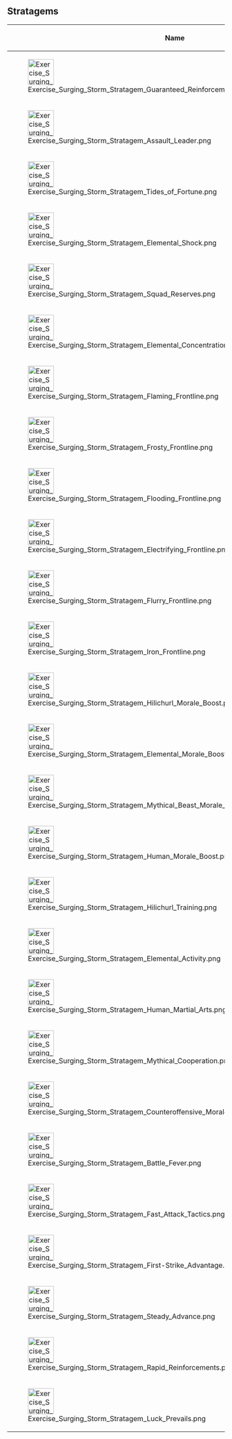 {{Event Tabs
|subpage2 = Combat Units
|subpage1 = Stratagems
}}

==Stratagems==
{|class="article-table"
!colspan=2|Name
!Description
|-
|[[File:Exercise Surging Storm Stratagem Guaranteed Reinforcements.png|60px|link=]]
|Guaranteed Reinforcements
|Immediately gain {{Color|bp|1 chance to draw a Combat Unit}}.<br>During the preparation phase at the start of each round, gain {{Color|bp|1 Reinforcement Point}}.<br>(You will gain Reinforcement Points when switching units as well. Use 3 Reinforcement Points to draw 1 Combat Unit)
|-
|[[File:Exercise Surging Storm Stratagem Assault Leader.png|60px|link=]]
|Assault Leader
|When the preparation phase ends, the first Combat Unit of {{Color|bp|each unit type}} in your deployed lineup will {{Color|bp|gain 2 Levels in this wargame}}.
|-
|[[File:Exercise Surging Storm Stratagem Tides of Fortune.png|60px|link=]]
|Tides of Fortune
|When drawing Combat Units or Stratagems during the preparation phase at the start of each round, gain {{Color|bp|1 extra chance to refresh}}.<br>Each time you draw a Combat Unit, {{Color|bp|1 random choice will have its initial Lv. increased by 3}}.
|-
|[[File:Exercise Surging Storm Stratagem Elemental Shock.png|60px|link=]]
|Elemental Shock
|When one of your units {{Color|bp|triggers an Elemental Reaction, unleash a shockwave}} that deals DMG to nearby opponents. This effect can be triggered once every 5s.
|-
|[[File:Exercise Surging Storm Stratagem Squad Reserves.png|60px|link=]]
|Squad Reserves
|All {{Color|bp|Squad}}-type units gain {{Color|bp|1 extra "reserve member."}} (If a reserve member is available and a member of a squad-type unit falls, the reserve member will take their place on the field)
|-
|[[File:Exercise Surging Storm Stratagem Elemental Concentration.png|60px|link=]]
|Elemental Concentration
|Each time a unit is deployed, all undeployed units of the {{Color|bp|same elemental type will gain 6 Levels in this round}}. Level can be raised by a max of 18 in this way.
|-
|[[File:Exercise Surging Storm Stratagem Flaming Frontline.png|60px|link=]]
|Flaming Frontline
|When the preparation phase ends, the {{Color|bp|Pyro unit farthest forward in the deployed lineup will gain 3 Levels in this wargame}}.
|-
|[[File:Exercise Surging Storm Stratagem Frosty Frontline.png|60px|link=]]
|Frosty Frontline
|When the preparation phase ends, the {{Color|bp|Cryo unit farthest forward in the deployed lineup will gain 3 Levels in this wargame}}.
|-
|[[File:Exercise Surging Storm Stratagem Flooding Frontline.png|60px|link=]]
|Flooding Frontline
|When the preparation phase ends, the {{Color|bp|Hydro unit farthest forward in the deployed lineup will gain 3 Levels in this wargame}}.
|-
|[[File:Exercise Surging Storm Stratagem Electrifying Frontline.png|60px|link=]]
|Electrifying Frontline
|When the preparation phase ends, the {{Color|bp|Electro unit farthest forward in the deployed lineup will gain 3 Levels in this wargame}}.
|-
|[[File:Exercise Surging Storm Stratagem Flurry Frontline.png|60px|link=]]
|Flurry Frontline
|When the preparation phase ends, the {{Color|bp|Anemo unit farthest forward in the deployed lineup will gain 3 Levels in this wargame}}.
|-
|[[File:Exercise Surging Storm Stratagem Iron Frontline.png|60px|link=]]
|Iron Frontline
|When the preparation phase ends, the {{Color|bp|Elementless Units farthest forward in the deployed lineup will gain 3 Levels in this wargame}}.
|-
|[[File:Exercise Surging Storm Stratagem Hilichurl Morale Boost.png|60px|link=]]
|Hilichurl Morale Boost
|At the start of the battle phase, if your lineup has {{Color|bp|2/3/4 different types of "Hilichurl" units}}, then all of your units {{Color|bp|gain +3/5/7 Levels during this round of battle}}.
|-
|[[File:Exercise Surging Storm Stratagem Elemental Morale Boost.png|60px|link=]]
|Elemental Morale Boost
|At the start of the battle phase, if your lineup has {{Color|bp|2/3/4 different types of "Elemental Lifeform" units}}, then all of your units {{Color|bp|gain +3/5/7 Levels during this round of battle}}.
|-
|[[File:Exercise Surging Storm Stratagem Mythical Beast Morale Boost.png|60px|link=]]
|Mythical Beast Morale Boost
|At the start of the battle phase, if your lineup has {{Color|bp|2/3/4 different types of "Mystical Beast" units}}, then all of your units {{Color|bp|gain +3/5/7 Levels during this round of battle}}.
|-
|[[File:Exercise Surging Storm Stratagem Human Morale Boost.png|60px|link=]]
|Human Morale Boost
|At the start of the battle phase, if your lineup has {{Color|bp|2/3/4 different types of "Human Faction" units}}, then all of your units {{Color|bp|gain +3/5/7 Levels during this round of battle}}.
|-
|[[File:Exercise Surging Storm Stratagem Hilichurl Training.png|60px|link=]]
|Hilichurl Training
|After drawing a {{Color|bp|Hilichurl unit}} in the preparation phase, a random Hilichurl unit will {{Color|bp|gain 5 Levels during this wargame}}.
|-
|[[File:Exercise Surging Storm Stratagem Elemental Activity.png|60px|link=]]
|Elemental Activity
|When one of your {{Color|bp|Elemental Lifeform units}} is immune to the DMG it receives in battle, {{Color|bp|the next time that member of the unit enters battle this wargame, it will gain 4 Levels}}. This effect can only be triggered once by each unit during each round of battle.
|-
|[[File:Exercise Surging Storm Stratagem Human Martial Arts.png|60px|link=]]
|Human Martial Arts
|When one of your {{Color|bp|Human Faction units}} defeats a member of an enemy unit in battle, {{Color|bp|the next time that member of the unit enters battle this wargame, it will gain 3 Levels}}. This effect can only be triggered 2 times for each unit in each round of battle.
|-
|[[File:Exercise Surging Storm Stratagem Mythical Cooperation.png|60px|link=]]
|Mythical Cooperation
|After switching out a {{Color|bp|Mystical Beast unit}}, gain one chance to draw that only includes Mystical Beast units, and {{Color|bp|all will have their initial Level increased by 6}}. Can only be triggered once per round.
|-
|[[File:Exercise Surging Storm Stratagem Counteroffensive Morale.png|60px|link=]]
|Counteroffensive Morale
|Each time one of the members of your units {{Color|bp|is defeated}}, the next unit to enter the field will {{Color|bp|gain 2 Levels in this round of battle}}.
|-
|[[File:Exercise Surging Storm Stratagem Battle Fever.png|60px|link=]]
|Battle Fever
|After a member of one of your units {{Color|bp|defeats}} an enemy target, that member {{Color|bp|regains 25% of their HP}}.
|-
|[[File:Exercise Surging Storm Stratagem Fast Attack Tactics.png|60px|link=]]
|Fast Attack Tactics
|The limit on the {{Color|bp|number of units you can deploy simultaneously}} will be increased {{Color|bp|6s earlier}}.
|-
|[[File:Exercise Surging Storm Stratagem First-Strike Advantage.png|60px|link=]]
|First-Strike Advantage
|At the start of the combat phase, {{Color|bp|the unit first}} in your lineup order will {{Color|bp|gain 8 Levels in this round of battle}}.
|-
|[[File:Exercise Surging Storm Stratagem Steady Advance.png|60px|link=]]
|Steady Advance
|At the start of the combat phase, {{Color|bp|the unit last}} in your lineup order will {{Color|bp|gain 10 Levels in this round of battle}}.
|-
|[[File:Exercise Surging Storm Stratagem Rapid Reinforcements.png|60px|link=]]
|Rapid Reinforcements
|Immediately gain {{Color|bp|3 chances to draw Combat Units}}.
|-
|[[File:Exercise Surging Storm Stratagem Luck Prevails.png|60px|link=]]
|Luck Prevails
|When drawing Combat Units or Stratagems during the preparation phase at the start of each round, gain {{Color|bp|2 extra chances to refresh}}.
|}